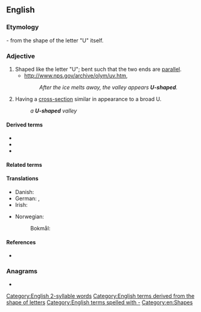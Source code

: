 ==English==

===Etymology===
{{compound|en|U|shaped}} - from the shape of the letter "U" itself.

===Adjective===
{{en-adj}}

# Shaped like the letter "U"; bent such that the two ends are [[parallel]].
#* http://www.nps.gov/archive/olym/uv.htm,
#*: ''After the ice melts away, the valley appears '''U-shaped'''.''
# Having a [[cross-section]] similar in appearance to a broad U.
#: ''a '''U-shaped''' valley''

====Derived terms====
* {{l|en|U-shaped recession}}
* {{l|en|U-shapedness}}
* {{l|en|U-shapedly}}

====Related terms====
{{Template:letter-shaped}}

====Translations====
{{trans-top|shaped like the letter U}}
* Danish: {{t|da|U-formet}}
* German: {{t+|de|u-förmig}}, {{t+|de|U-förmig}}
* Irish: {{t|ga|U-chruthach}}
{{trans-mid}}
* Norwegian:
*: Bokmål: {{t|nb|U-formet}}
{{trans-bottom}}

====References====
*{{R:Collins English Dictionary}}

===Anagrams===
* {{anagrams|en|a=adehpsu|heads up|heads-up}}

[[Category:English 2-syllable words]]
[[Category:English terms derived from the shape of letters]]
[[Category:English terms spelled with -]]
[[Category:en:Shapes]]